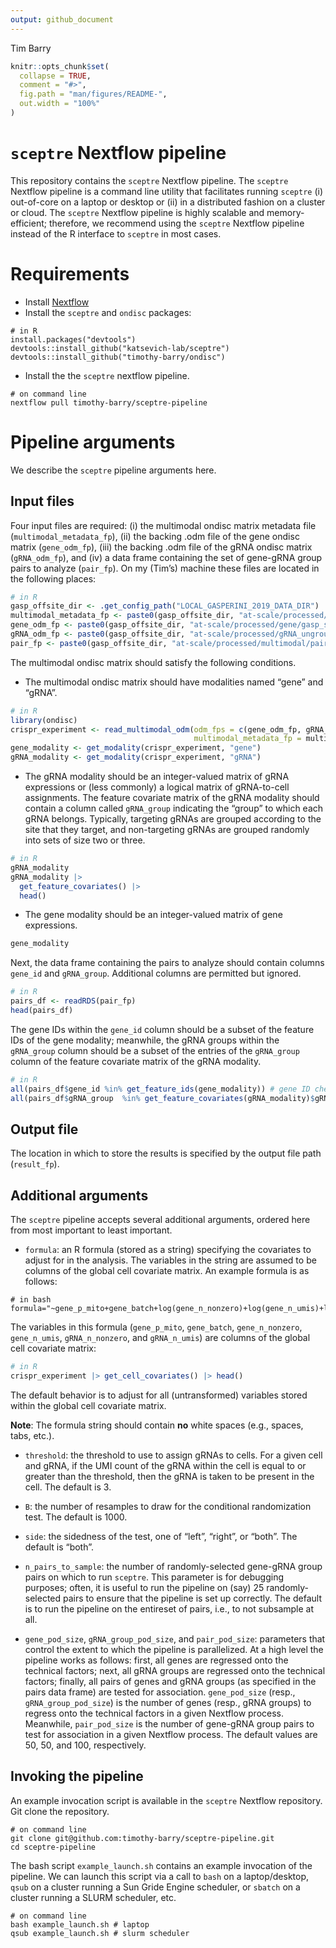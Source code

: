 ```yaml
---
output: github_document
---
```


Tim Barry

<!-- README.md is generated from README.Rmd. Please edit that file -->

```r
knitr::opts_chunk$set(
  collapse = TRUE,
  comment = "#>",
  fig.path = "man/figures/README-",
  out.width = "100%"
)
```

# `sceptre` Nextflow pipeline

This repository contains the `sceptre` Nextflow pipeline. The `sceptre` Nextflow pipeline is a command line utility that facilitates running `sceptre` (i) out-of-core on a laptop or desktop or (ii) in a distributed fashion on a cluster or cloud. The `sceptre` Nextflow pipeline is highly scalable and memory-efficient; therefore, we recommend using the `sceptre` Nextflow pipeline instead of the R interface to `sceptre` in most cases.

# Requirements

-   Install [Nextflow](https://www.nextflow.io/)
-   Install the `sceptre` and `ondisc` packages:

<!-- -->

    # in R
    install.packages("devtools")
    devtools::install_github("katsevich-lab/sceptre")
    devtools::install_github("timothy-barry/ondisc")

-   Install the the `sceptre` nextflow pipeline.

<!-- -->

    # on command line 
    nextflow pull timothy-barry/sceptre-pipeline

# Pipeline arguments

We describe the `sceptre` pipeline arguments here.

## Input files

Four input files are required: (i) the multimodal ondisc matrix metadata file (`multimodal_metadata_fp`), (ii) the backing .odm file of the gene ondisc matrix (`gene_odm_fp`), (iii) the backing .odm file of the gRNA ondisc matrix (`gRNA_odm_fp`), and (iv) a data frame containing the set of gene-gRNA group pairs to analyze (`pair_fp`). On my (Tim's) machine these files are located in the following places:

```r
# in R
gasp_offsite_dir <- .get_config_path("LOCAL_GASPERINI_2019_DATA_DIR")
multimodal_metadata_fp <- paste0(gasp_offsite_dir, "at-scale/processed/multimodal/multimodal_metadata.rds")
gene_odm_fp <- paste0(gasp_offsite_dir, "at-scale/processed/gene/gasp_scale_gene_expressions.odm")
gRNA_odm_fp <- paste0(gasp_offsite_dir, "at-scale/processed/gRNA_ungrouped/gasp_scale_gRNA_counts_ungrouped.odm")
pair_fp <- paste0(gasp_offsite_dir, "at-scale/processed/multimodal/pairs.rds")
```

The multimodal ondisc matrix should satisfy the following conditions.

-   The multimodal ondisc matrix should have modalities named "gene" and "gRNA".

```r
# in R
library(ondisc)
crispr_experiment <- read_multimodal_odm(odm_fps = c(gene_odm_fp, gRNA_odm_fp),
                                         multimodal_metadata_fp = multimodal_metadata_fp)
gene_modality <- get_modality(crispr_experiment, "gene")
gRNA_modality <- get_modality(crispr_experiment, "gRNA")
```

-   The gRNA modality should be an integer-valued matrix of gRNA expressions or (less commonly) a logical matrix of gRNA-to-cell assignments. The feature covariate matrix of the gRNA modality should contain a column called `gRNA_group` indicating the "group" to which each gRNA belongs. Typically, targeting gRNAs are grouped according to the site that they target, and non-targeting gRNAs are grouped randomly into sets of size two or three.

```r
# in R
gRNA_modality
gRNA_modality |>
  get_feature_covariates() |>
  head()
```

-   The gene modality should be an integer-valued matrix of gene expressions.

```r
gene_modality
```

Next, the data frame containing the pairs to analyze should contain columns `gene_id` and `gRNA_group`. Additional columns are permitted but ignored.

```r
# in R
pairs_df <- readRDS(pair_fp)
head(pairs_df)
```

The gene IDs within the `gene_id` column should be a subset of the feature IDs of the gene modality; meanwhile, the gRNA groups within the `gRNA_group` column should be a subset of the entries of the `gRNA_group` column of the feature covariate matrix of the gRNA modality.

```r
# in R
all(pairs_df$gene_id %in% get_feature_ids(gene_modality)) # gene ID check
all(pairs_df$gRNA_group  %in% get_feature_covariates(gRNA_modality)$gRNA_group) # gRNA group check
```

## Output file

The location in which to store the results is specified by the output file path (`result_fp`).

## Additional arguments

The `sceptre` pipeline accepts several additional arguments, ordered here from most important to least important.

-   `formula`: an R formula (stored as a string) specifying the covariates to adjust for in the analysis. The variables in the string are assumed to be columns of the global cell covariate matrix. An example formula is as follows:

```{=html}
<!-- -->
```
    # in bash
    formula="~gene_p_mito+gene_batch+log(gene_n_nonzero)+log(gene_n_umis)+log(gRNA_n_nonzero)+log(gRNA_n_umis)"

The variables in this formula (`gene_p_mito`, `gene_batch`, `gene_n_nonzero`, `gene_n_umis`, `gRNA_n_nonzero`, and `gRNA_n_umis`) are columns of the global cell covariate matrix:

```r
# in R
crispr_experiment |> get_cell_covariates() |> head() 
```

The default behavior is to adjust for all (untransformed) variables stored within the global cell covariate matrix.

**Note**: The formula string should contain **no** white spaces (e.g., spaces, tabs, etc.).

-   `threshold`: the threshold to use to assign gRNAs to cells. For a given cell and gRNA, if the UMI count of the gRNA within the cell is equal to or greater than the threshold, then the gRNA is taken to be present in the cell. The default is 3.

-   `B`: the number of resamples to draw for the conditional randomization test. The default is 1000.

-   `side`: the sidedness of the test, one of "left", "right", or "both". The default is "both".

-   `n_pairs_to_sample`: the number of randomly-selected gene-gRNA group pairs on which to run `sceptre`. This parameter is for debugging purposes; often, it is useful to run the pipeline on (say) 25 randomly-selected pairs to ensure that the pipeline is set up correctly. The default is to run the pipeline on the entireset of pairs, i.e., to not subsample at all.

-   `gene_pod_size`, `gRNA_group_pod_size`, and `pair_pod_size`: parameters that control the extent to which the pipeline is parallelized. At a high level the pipeline works as follows: first, all genes are regressed onto the technical factors; next, all gRNA groups are regressed onto the technical factors; finally, all pairs of genes and gRNA groups (as specified in the pairs data frame) are tested for association. `gene_pod_size` (resp., `gRNA_group_pod_size`) is the number of genes (resp., gRNA groups) to regress onto the technical factors in a given Nextflow process. Meanwhile, `pair_pod_size` is the number of gene-gRNA group pairs to test for association in a given Nextflow process. The default values are 50, 50, and 100, respectively.

## Invoking the pipeline

An example invocation script is available in the `sceptre` Nextflow repository. Git clone the repository.

    # on command line
    git clone git@github.com:timothy-barry/sceptre-pipeline.git
    cd sceptre-pipeline

The bash script `example_launch.sh` contains an example invocation of the pipeline. We can launch this script via a call to `bash` on a laptop/desktop, `qsub` on a cluster running a Sun Gride Engine scheduler, or `sbatch` on a cluster running a SLURM scheduler, etc.

    # on command line
    bash example_launch.sh # laptop
    qsub example_launch.sh # slurm scheduler
